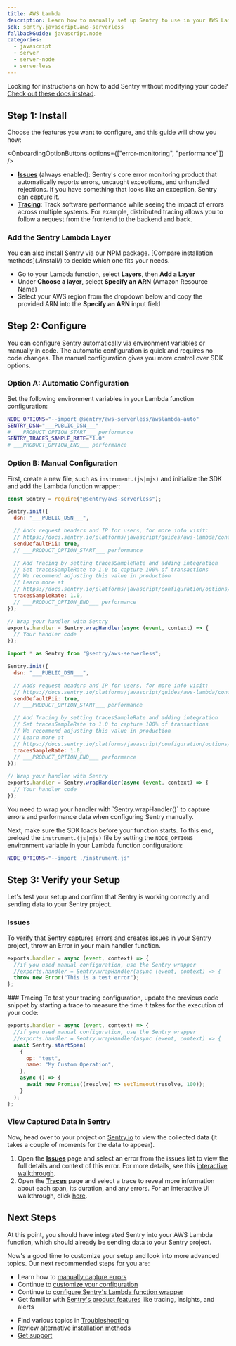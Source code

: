 ```yaml
---
title: AWS Lambda
description: Learn how to manually set up Sentry to use in your AWS Lambda functions and capture your first errors.
sdk: sentry.javascript.aws-serverless
fallbackGuide: javascript.node
categories:
  - javascript
  - server
  - server-node
  - serverless
---
```


<Alert>

Looking for instructions on how to add Sentry without modifying your code? [Check out these docs instead](/organization/integrations/cloud-monitoring/aws-lambda/).

</Alert>

<PlatformContent includePath="getting-started-prerequisites" />

## Step 1: Install

Choose the features you want to configure, and this guide will show you how:

<OnboardingOptionButtons options={["error-monitoring", "performance"]} />

<Expandable title="Want to learn more about these features?">

- [**Issues**](/product/issues) (always enabled): Sentry's core error monitoring product that automatically reports errors,
  uncaught exceptions, and unhandled rejections. If you have something that
  looks like an exception, Sentry can capture it.
- [**Tracing**](/product/tracing): Track software performance while seeing the
  impact of errors across multiple systems. For example, distributed tracing
  allows you to follow a request from the frontend to the backend and back.

</Expandable>

### Add the Sentry Lambda Layer

<Alert>
  You can also install Sentry via our NPM package. [Compare installation
  methods](./install/) to decide which one fits your needs.
</Alert>

- Go to your Lambda function, select **Layers**, then **Add a Layer**
- Under **Choose a layer**, select **Specify an ARN** (Amazon Resource Name)
- Select your AWS region from the dropdown below and copy the provided ARN into the **Specify an ARN** input field

<LambdaLayerDetail canonical="aws-layer:node" />

## Step 2: Configure

You can configure Sentry automatically via environment variables or manually in code. The automatic configuration is quick and requires no code changes. The manual configuration gives you more control over SDK options.

### Option A: Automatic Configuration

Set the following environment variables in your Lambda function configuration:

```bash
NODE_OPTIONS="--import @sentry/aws-serverless/awslambda-auto"
SENTRY_DSN="___PUBLIC_DSN___"
# ___PRODUCT_OPTION_START___ performance
SENTRY_TRACES_SAMPLE_RATE="1.0"
# ___PRODUCT_OPTION_END___ performance
```

### Option B: Manual Configuration

First, create a new file, such as `instrument.(js|mjs)` and initialize the SDK and add the Lambda function wrapper:

```javascript {filename:instrument.js} {tabTitle:CommonJS}
const Sentry = require("@sentry/aws-serverless");

Sentry.init({
  dsn: "___PUBLIC_DSN___",

  // Adds request headers and IP for users, for more info visit:
  // https://docs.sentry.io/platforms/javascript/guides/aws-lambda/configuration/options/#sendDefaultPii
  sendDefaultPii: true,
  // ___PRODUCT_OPTION_START___ performance

  // Add Tracing by setting tracesSampleRate and adding integration
  // Set tracesSampleRate to 1.0 to capture 100% of transactions
  // We recommend adjusting this value in production
  // Learn more at
  // https://docs.sentry.io/platforms/javascript/configuration/options/#traces-sample-rate
  tracesSampleRate: 1.0,
  // ___PRODUCT_OPTION_END___ performance
});

// Wrap your handler with Sentry
exports.handler = Sentry.wrapHandler(async (event, context) => {
  // Your handler code
});
```

```javascript {filename:instrument.mjs} {tabTitle:ESM}
import * as Sentry from "@sentry/aws-serverless";

Sentry.init({
  dsn: "___PUBLIC_DSN___",

  // Adds request headers and IP for users, for more info visit:
  // https://docs.sentry.io/platforms/javascript/guides/aws-lambda/configuration/options/#sendDefaultPii
  sendDefaultPii: true,
  // ___PRODUCT_OPTION_START___ performance

  // Add Tracing by setting tracesSampleRate and adding integration
  // Set tracesSampleRate to 1.0 to capture 100% of transactions
  // We recommend adjusting this value in production
  // Learn more at
  // https://docs.sentry.io/platforms/javascript/configuration/options/#traces-sample-rate
  tracesSampleRate: 1.0,
  // ___PRODUCT_OPTION_END___ performance
});

// Wrap your handler with Sentry
exports.handler = Sentry.wrapHandler(async (event, context) => {
  // Your handler code
});
```

<Alert level="warning" title="Important">
  You need to wrap your handler with `Sentry.wrapHandler()` to capture errors
  and performance data when configuring Sentry manually.
</Alert>

Next, make sure the SDK loads before your function starts. To this end, preload the `instrument.(js|mjs)` file by setting the `NODE_OPTIONS` environment variable in your Lambda function configuration:

```bash
NODE_OPTIONS="--import ./instrument.js"
```

## Step 3: Verify your Setup

Let's test your setup and confirm that Sentry is working correctly and sending data to your Sentry project.

### Issues

To verify that Sentry captures errors and creates issues in your Sentry project, throw an Error in your main handler function.

```javascript {filename:index.js}{4}
exports.handler = async (event, context) => {
  //if you used manual configuration, use the Sentry wrapper
  //exports.handler = Sentry.wrapHandler(async (event, context) => {
  throw new Error("This is a test error");
};
```

<OnboardingOption optionId="performance">
### Tracing
To test your tracing configuration, update the previous code snippet by starting a trace to measure the time it takes for the execution of your code:

```javascript {filename:index.js}{4-12}
exports.handler = async (event, context) => {
  //if you used manual configuration, use the Sentry wrapper
  //exports.handler = Sentry.wrapHandler(async (event, context) => {
  await Sentry.startSpan(
    {
      op: "test",
      name: "My Custom Operation",
    },
    async () => {
      await new Promise((resolve) => setTimeout(resolve, 100));
    }
  );
};
```

</OnboardingOption>

### View Captured Data in Sentry

Now, head over to your project on [Sentry.io](https://sentry.io) to view the collected data (it takes a couple of moments for the data to appear).

<Expandable title="Need help locating the captured errors in your Sentry project?">

1. Open the [**Issues**](https://sentry.io/issues) page and select an error from the issues list to view the full details and context of this error. For more details, see this [interactive walkthrough](/product/sentry-basics/integrate-frontend/generate-first-error/#ui-walkthrough).
2. Open the [**Traces**](https://sentry.io/explore/traces) page and select a trace to reveal more information about each span, its duration, and any errors. For an interactive UI walkthrough, click [here](/product/sentry-basics/distributed-tracing/generate-first-error/#ui-walkthrough).

</Expandable>

## Next Steps

At this point, you should have integrated Sentry into your AWS Lambda function, which should already be sending data to your Sentry project.

Now's a good time to customize your setup and look into more advanced topics.
Our next recommended steps for you are:

- Learn how to [manually capture errors](/platforms/javascript/guides/aws-lambda/usage/)
- Continue to [customize your configuration](/platforms/javascript/guides/aws-lambda/configuration/)
- Continue to [configure Sentry's Lambda function wrapper](/platforms/javascript/guides/aws-lambda/configuration/lambda-wrapper/)
- Get familiar with [Sentry's product features](/product/) like tracing, insights, and alerts

<Expandable permalink={false} title="Are you having problems setting up the SDK?">

- Find various topics in [Troubleshooting](/platforms/javascript/guides/aws-lambda/troubleshooting/)
- Review alternative [installation methods](/platforms/javascript/guides/aws-lambda/install/)
- [Get support](https://sentry.zendesk.com/hc/en-us/)

</Expandable>
